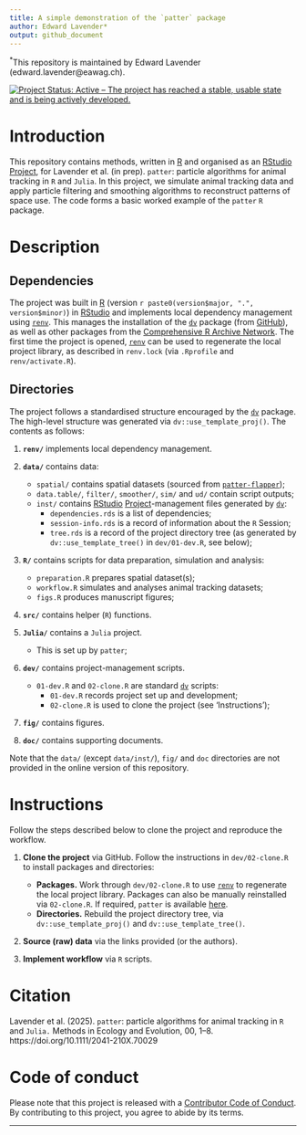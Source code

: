 ```yaml
---
title: A simple demonstration of the `patter` package
author: Edward Lavender*
output: github_document
---
```


^\*^This repository is maintained by Edward Lavender (edward.lavender@eawag.ch).

[![Project Status: Active -- The project has reached a stable, usable state and is being actively developed.](https://www.repostatus.org/badges/latest/active.svg)](https://www.repostatus.org/#active)

# Introduction

This repository contains methods, written in [R](https://www.r-project.org/) and organised as an [RStudio](https://www.rstudio.com/) [Project](https://r4ds.had.co.nz/workflow-projects.html), for Lavender et al. (in prep). `patter`: particle algorithms for animal tracking in `R` and `Julia`. In this project, we simulate animal tracking data and apply particle filtering and smoothing algorithms to reconstruct patterns of space use. The code forms a basic worked example of the `patter` `R` package.

# Description

## Dependencies

The project was built in [R](https://www.r-project.org/) (version `r paste0(version$major, ".", version$minor)`) in [RStudio](https://www.rstudio.com/) and implements local dependency management using [`renv`](https://rstudio.github.io/renv/articles/renv.html). This manages the installation of the [`dv`](https://github.com/edwardlavender/dv) package (from [GitHub](https://github.com/)), as well as other packages from the [Comprehensive R Archive Network](https://cran.r-project.org/). The first time the project is opened, [`renv`](https://rstudio.github.io/renv/articles/renv.html) can be used to regenerate the local project library, as described in `renv.lock` (via `.Rprofile` and `renv/activate.R`).

## Directories

The project follows a standardised structure encouraged by the [`dv`](https://github.com/edwardlavender/dv) package. The high-level structure was generated via `dv::use_template_proj()`. The contents as follows:

1.  **`renv/`** implements local dependency management.

2.  **`data/`** contains data:

    -   `spatial/` contains spatial datasets (sourced from [`patter-flapper`](https://github.com/edwardlavender/patter-flapper));
    -   `data.table/`, `filter/`, `smoother/`, `sim/` and `ud/` contain script outputs;
    -   `inst/` contains [RStudio](https://www.rstudio.com/) [Project](https://r4ds.had.co.nz/workflow-projects.html)-management files generated by [`dv`](https://github.com/edwardlavender/dv):
        -   `dependencies.rds` is a list of dependencies;
        -   `session-info.rds` is a record of information about the `R` Session;
        -   `tree.rds` is a record of the project directory tree (as generated by `dv::use_template_tree()` in `dev/01-dev.R`, see below); <br/>

4.  **`R/`** contains scripts for data preparation, simulation and analysis:

    -   `preparation.R` prepares spatial dataset(s);
    -   `workflow.R` simulates and analyses animal tracking datasets;
    -   `figs.R` produces manuscript figures;

5. **`src/`** contains helper (`R`) functions.

6. **`Julia/`** contains a `Julia` project.

    -   This is set up by `patter`;

7.  **`dev/`** contains project-management scripts.

    -   `01-dev.R` and `02-clone.R` are standard [`dv`](https://github.com/edwardlavender/dv) scripts:
        -   `01-dev.R` records project set up and development;
        -   `02-clone.R` is used to clone the project (see 'Instructions');

8.  **`fig/`** contains figures.

9.  **`doc/`** contains supporting documents.

Note that the `data/` (except `data/inst/`), `fig/` and `doc` directories are not provided in the online version of this repository.

# Instructions

Follow the steps described below to clone the project and reproduce the workflow.

1.  **Clone the project** via GitHub. Follow the instructions in `dev/02-clone.R` to install packages and directories:

    -   **Packages.** Work through `dev/02-clone.R` to use [`renv`](https://rstudio.github.io/renv/articles/renv.html) to regenerate the local project library. Packages can also be manually reinstalled via `02-clone.R`. If required, `patter` is available [here](https://github.com/edwardlavender/patter).
    -   **Directories.** Rebuild the project directory tree, via `dv::use_template_proj()` and `dv::use_template_tree()`.

2.  **Source (raw) data** via the links provided (or the authors).

3.  **Implement workflow** via `R` scripts. 

# Citation

Lavender et al. (2025). `patter`: particle algorithms for animal tracking in `R` and `Julia.` Methods in Ecology and Evolution, 00, 1–8. https://doi.org/10.1111/2041-210X.70029

# Code of conduct

Please note that this project is released with a [Contributor Code of Conduct](https://contributor-covenant.org/version/2/1/CODE_OF_CONDUCT.html). By contributing to this project, you agree to abide by its terms.

------------------------------------------------------------------------
